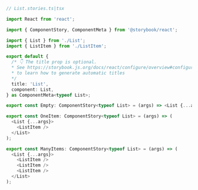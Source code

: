 ```ts
// List.stories.ts|tsx

import React from 'react';

import { ComponentStory, ComponentMeta } from '@storybook/react';

import { List } from './List';
import { ListItem } from './ListItem';

export default {
  /* 👇 The title prop is optional.
  * See https://storybook.js.org/docs/react/configure/overview#configure-story-loading
  * to learn how to generate automatic titles
  */
  title: 'List',
  component: List,
} as ComponentMeta<typeof List>;

export const Empty: ComponentStory<typeof List> = (args) => <List {...args} />;

export const OneItem: ComponentStory<typeof List> = (args) => (
  <List {...args}>
    <ListItem />
  </List>
);

export const ManyItems: ComponentStory<typeof List> = (args) => (
  <List {...args}>
    <ListItem />
    <ListItem />
    <ListItem />
  </List>
);
```